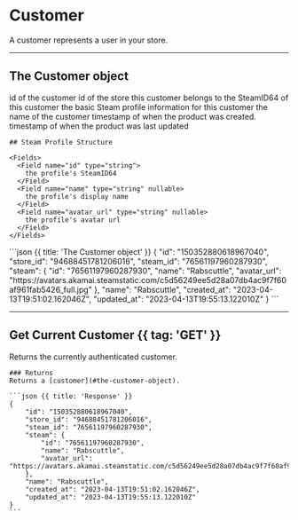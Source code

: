 # Customer

<Row>
  <Col>
    A customer represents a user in your store.
  </Col>
  <Col sticky>
    <Endpoints>
        <Endpoint method="GET" href="#get-current-customer" url="/store/customer" />
    </Endpoints>
  </Col>
</Row>

---

## The Customer object

<Row>
  <Col>
    <Fields>
      <Field name="id" type="flake">
        id of the customer
      </Field>
      <Field name="store_id" type="flake">
        id of the store this customer belongs to
      </Field>
      <Field name="steam_id" type="string" nullable>
        the SteamID64 of this customer
      </Field>
      <Field name="steam" type="steam profile" typeHref="#steam-profile-structure" nullable>
        the basic Steam profile information for this customer
      </Field>
      <Field name="name" type="string" nullable>
        the name of the customer
      </Field>
      <Field name="created_at" type="timestamp">
        timestamp of when the product was created.
      </Field>
      <Field name="updated_at" type="timestamp" nullable>
        timestamp of when the product was last updated
      </Field>
    </Fields>

    ## Steam Profile Structure

    <Fields>
      <Field name="id" type="string">
        the profile's SteamID64
      </Field>
      <Field name="name" type="string" nullable>
        the profile's display name
      </Field>
      <Field name="avatar_url" type="string" nullable>
        the profile's avatar url
      </Field>
    </Fields>
  </Col>

  <Col sticky>
    ```json {{ title: 'The Customer object' }}
    {
        "id": "150352880618967040",
        "store_id": "94688451781206016",
        "steam_id": "76561197960287930",
        "steam": {
            "id": "76561197960287930",
            "name": "Rabscuttle",
            "avatar_url": "https://avatars.akamai.steamstatic.com/c5d56249ee5d28a07db4ac9f7f60af961fab5426_full.jpg"
        },
        "name": "Rabscuttle",
        "created_at": "2023-04-13T19:51:02.162046Z",
        "updated_at": "2023-04-13T19:55:13.122010Z"
    }
    ```
  </Col>
</Row>

---

## Get Current Customer {{ tag: 'GET' }}

<Row>
  <Col>
    Returns the currently authenticated customer.

    ### Returns
    Returns a [customer](#the-customer-object).

  </Col>
  <Col sticky>
    <Endpoints request>
        <Endpoint method="GET" url="/store/customer" />
    </Endpoints>

    ```json {{ title: 'Response' }}
    {
        "id": "150352880618967040",
        "store_id": "94688451781206016",
        "steam_id": "76561197960287930",
        "steam": {
            "id": "76561197960287930",
            "name": "Rabscuttle",
            "avatar_url": "https://avatars.akamai.steamstatic.com/c5d56249ee5d28a07db4ac9f7f60af961fab5426_full.jpg"
        },
        "name": "Rabscuttle",
        "created_at": "2023-04-13T19:51:02.162046Z",
        "updated_at": "2023-04-13T19:55:13.122010Z"
    }
    ```
  </Col>
</Row>
